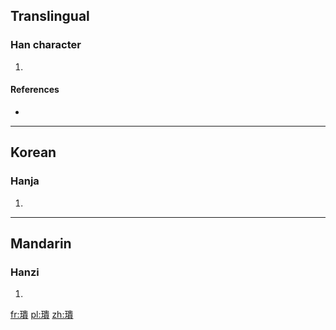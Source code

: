 ==Translingual==

===Han character===
{{Han char|rn=96|rad=玉|as=12|sn=16|four=|canj=MGLMC}}

# {{defn|Han|sort=玉12}}

====References====
* {{Han ref|kx=0742.080|dkj=21244|dj=1151.210|hdz=21137.130|uh=749D|ud=29853}}

----

==Korean==

===Hanja===
{{ko-hanja|hangeul=괴|eumhun=|rv=goe|mr=koe|y=koy}}

# {{defn|lang=ko|sort=玉12}}

----

==Mandarin==

===Hanzi===
{{cmn-hanzi|pin=[[guī]] ([[gui1]])|wg=kuei<sup>1</sup>}}

# {{defn|lang=cmn|sort=玉12}}

[[fr:璝]]
[[pl:璝]]
[[zh:璝]]